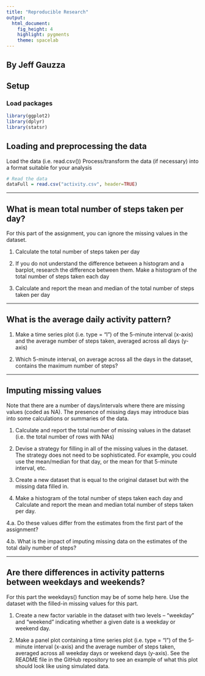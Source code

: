 ---
title: "Reproducible Research"
output: 
  html_document: 
    fig_height: 4
    highlight: pygments
    theme: spacelab
---
## By Jeff Gauzza

## Setup

### Load packages

```{r load-packages, message = FALSE}
library(ggplot2)
library(dplyr)
library(statsr)
```

## Loading and preprocessing the data

Load the data (i.e. \color{red}{\verb|read.csv()|}read.csv())
Process/transform the data (if necessary) into a format suitable for your analysis

```{r load-data}
# Read the data
dataFull = read.csv("activity.csv", header=TRUE)
```

* * *

## What is mean total number of steps taken per day?
For this part of the assignment, you can ignore the missing values in the dataset.

1. Calculate the total number of steps taken per day

2. If you do not understand the difference between a histogram and a barplot, research the difference between them. Make a histogram of the total number of steps taken each day

3. Calculate and report the mean and median of the total number of steps taken per day

* * *

## What is the average daily activity pattern?

1. Make a time series plot (i.e. \color{red}{\verb|type = "l"|}type = "l") of the 5-minute interval (x-axis) and the average number of steps taken, averaged across all days (y-axis)

2. Which 5-minute interval, on average across all the days in the dataset, contains the maximum number of steps?

* * *

## Imputing missing values

Note that there are a number of days/intervals where there are missing values (coded as \color{red}{\verb|NA|}NA). The presence of missing days may introduce bias into some calculations or summaries of the data.

1. Calculate and report the total number of missing values in the dataset (i.e. the total number of rows with \color{red}{\verb|NA|}NAs)

2. Devise a strategy for filling in all of the missing values in the dataset. The strategy does not need to be sophisticated. For example, you could use the mean/median for that day, or the mean for that 5-minute interval, etc.

3. Create a new dataset that is equal to the original dataset but with the missing data filled in.

4. Make a histogram of the total number of steps taken each day and Calculate and report the mean and median total number of steps taken per day. 

  4.a. Do these values differ from the estimates from the first part of the assignment? 

  4.b. What is the impact of imputing missing data on the estimates of the total daily number of steps?

* * *

## Are there differences in activity patterns between weekdays and weekends?

For this part the \color{red}{\verb|weekdays()|}weekdays() function may be of some help here. Use the dataset with the filled-in missing values for this part.

1. Create a new factor variable in the dataset with two levels – “weekday” and “weekend” indicating whether a given date is a weekday or weekend day.

2. Make a panel plot containing a time series plot (i.e. \color{red}{\verb|type = "l"|}type = "l") of the 5-minute interval (x-axis) and the average number of steps taken, averaged across all weekday days or weekend days (y-axis). See the README file in the GitHub repository to see an example of what this plot should look like using simulated data.


